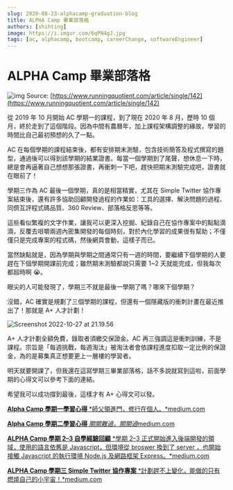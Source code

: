 ```yaml
---
slug: 2020-08-23-alphacamp-graduation-blog
title: ALPHA Camp 畢業部落格
authors: [shihting]
image: https://i.imgur.com/6qPN4gJ.jpg
tags: [ac, alphacamp, bootcamp, careerChange, softwareEngineer]
---
```


# ALPHA Camp 畢業部落格

![img](https://i.imgur.com/6qPN4gJ.jpg)
Source: [https://www.runningquotient.com/article/single/142](https://www.runningquotient.com/article/single/142)

從 2019 年 10 月開始 AC 學期一的課程，到了現在 2020 年 8 月，歷時 10 個月，終於走到了這個階段。因為中間有農曆年，加上課程架構調整的緣故，學習的時間比自己最初預想的久了一點。

AC 在每個學期的課程結束後，都有安排期末測驗，包含技術簡答及程式撰寫的題型，通過後可以得到該學期的結業證書。每當一個學期到了尾聲，想休息一下時，總是會再逼著自己想想那張證書，再衝刺一下吧，趕快把期末測驗完成吧，證書就在眼前了！

學期三作為 AC 最後一個學期，真的是相當精實，尤其在 Simple Twitter 協作專案結束後，還有許多協助回顧開發過程的作業如：工具的選擇、解決問題的過程、同儕互評程式碼品質、360 Review、部落格反思等等。

這些看似繁複的文字作業，讓我可以更深入挖掘、紀錄自己在協作專案中的點點滴滴，反覆去咀嚼兩週內密集開發的每個時刻，對於內化學習的成果很有幫助；不僅僅只是完成專案的程式碼，然後網頁會動，這樣子而已。

當然缺點就是，因為學期與學期之間通常只有一週的時間，要繼續下個學期的人要趕在下個學期開課前完成；雖然期末測驗都說只需要 1~2 天就能完成，但我每次都超時啊 😭。

眼尖的人可能發現了，學期三不就是最後一學期了嗎？哪來下個學期？

沒錯，AC 確實是規劃了三個學期的課程，但還有一個隱藏版的衝刺計畫在最近推出了！那就是 A+ 人才計劃！

![Screenshot 2022-10-27 at 21.19.56](https://i.imgur.com/uFFTrqs.png)

A+ 人才計劃全額免費，錄取者須繳交保證金。AC 再三強調這是衝刺訓練，不是課程。宗旨是「每週挑戰，每週淘汰」被淘汰者會依課程進度扣取一定比例的保證金，為的是募集真正想要更上一層樓的學習者。

明天就要開課了，但我還在這寫學期三畢業部落格，話不多說就寫到這啦，前面學期的心得文可以參考下面的連結。

希望我可以成功撐到最後，這樣才有 A+ 心得文可以發。

[**Alpha Camp 學期一學習心得**
*師父領進門，修行在個人。*medium.com](https://medium.com/@mercedes722s/alpha-camp-學期一學習心得-f130ce4f3a5e)

[**Alpha Camp 學期二學習心得**
*關關難過，關關過*medium.com](https://medium.com/@mercedes722s/alpha-camp-學期二學習心得-fb3b8d5a8139)

[**ALPHA Camp 學期 2–3 自學經驗回顧**
*學期 2–3 正式開始進入後端開發的領域，使用的語言依舊是 Javascript，但環境從 broswer 換到了 server ，也開始接觸 Javascript 的執行環境 Node.js 及網路框架 Express。*medium.com](https://medium.com/@mercedes722s/alpha-camp-學期2-3-自學經驗回顧-b5e5e252739f)

[**ALPHA Camp 學期三 Simple Twitter 協作專案**
*計劃趕不上變化，能做的只有燃燒自己的小宇宙！*medium.com](https://medium.com/@mercedes722s/alpha-camp-學期三-simple-twitter-協作專案-6de62744e198)
